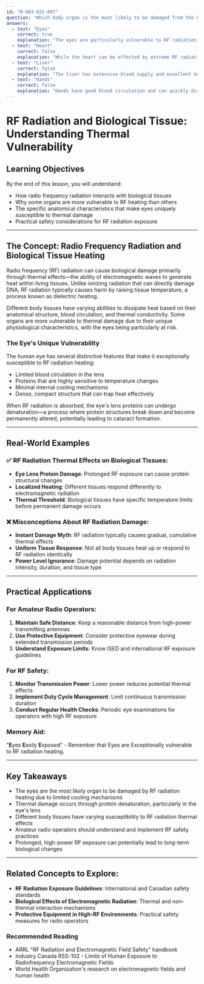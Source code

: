 ```yaml
---
id: "B-003-021-007"
question: "Which body organ is the most likely to be damaged from the heating effects of RF radiation?"
answers:
  - text: "Eyes"
    correct: true
    explanation: "The eyes are particularly vulnerable to RF radiation damage due to their unique anatomy and limited ability to dissipate heat. Unlike other body tissues, the eye lacks significant blood circulation in its lens, making it unable to quickly cool down when exposed to radio frequency radiation. The lens proteins are especially sensitive to temperature increases, which can cause protein denaturation and potential cataract formation."
  - text: "Heart"
    correct: false
    explanation: "While the heart can be affected by extreme RF radiation exposure, it has robust blood circulation that helps dissipate heat more effectively than the eyes. Cardiac tissue has better thermal regulation mechanisms and can typically withstand higher temperatures without immediate structural damage."
  - text: "Liver"
    correct: false
    explanation: "The liver has extensive blood supply and excellent heat-dissipation capabilities. Its large mass and high blood flow rate make it less susceptible to localized heating effects compared to the eyes, which have minimal internal cooling mechanisms."
  - text: "Hands"
    correct: false
    explanation: "Hands have good blood circulation and can quickly dissipate heat through skin surface cooling and blood flow. They are less vulnerable to RF radiation heating compared to the eyes, which lack effective internal cooling mechanisms."
---
```


# RF Radiation and Biological Tissue: Understanding Thermal Vulnerability

## Learning Objectives
By the end of this lesson, you will understand:
- How radio frequency radiation interacts with biological tissues
- Why some organs are more vulnerable to RF heating than others
- The specific anatomical characteristics that make eyes uniquely susceptible to thermal damage
- Practical safety considerations for RF radiation exposure

---

## The Concept: Radio Frequency Radiation and Biological Tissue Heating

Radio frequency (RF) radiation can cause biological damage primarily through thermal effects—the ability of electromagnetic waves to generate heat within living tissues. Unlike ionizing radiation that can directly damage DNA, RF radiation typically causes harm by raising tissue temperature, a process known as dielectric heating.

Different body tissues have varying abilities to dissipate heat based on their anatomical structure, blood circulation, and thermal conductivity. Some organs are more vulnerable to thermal damage due to their unique physiological characteristics, with the eyes being particularly at risk.

### The Eye's Unique Vulnerability

The human eye has several distinctive features that make it exceptionally susceptible to RF radiation heating:
- Limited blood circulation in the lens
- Proteins that are highly sensitive to temperature changes
- Minimal internal cooling mechanisms
- Dense, compact structure that can trap heat effectively

When RF radiation is absorbed, the eye's lens proteins can undergo denaturation—a process where protein structures break down and become permanently altered, potentially leading to cataract formation.

---

## Real-World Examples

### ✅ RF Radiation Thermal Effects on Biological Tissues:
- **Eye Lens Protein Damage**: Prolonged RF exposure can cause protein structural changes
- **Localized Heating**: Different tissues respond differently to electromagnetic radiation
- **Thermal Threshold**: Biological tissues have specific temperature limits before permanent damage occurs

### ❌ Misconceptions About RF Radiation Damage:
- **Instant Damage Myth**: RF radiation typically causes gradual, cumulative thermal effects
- **Uniform Tissue Response**: Not all body tissues heat up or respond to RF radiation identically
- **Power Level Ignorance**: Damage potential depends on radiation intensity, duration, and tissue type

---

## Practical Applications

### For Amateur Radio Operators:
1. **Maintain Safe Distance**: Keep a reasonable distance from high-power transmitting antennas
2. **Use Protective Equipment**: Consider protective eyewear during extended transmission periods
3. **Understand Exposure Limits**: Know ISED and international RF exposure guidelines

### For RF Safety:
1. **Monitor Transmission Power**: Lower power reduces potential thermal effects
2. **Implement Duty Cycle Management**: Limit continuous transmission duration
3. **Conduct Regular Health Checks**: Periodic eye examinations for operators with high RF exposure

### Memory Aid:
"**E**yes **E**asily **E**xposed" - Remember that Eyes are Exceptionally vulnerable to RF radiation heating.

---

## Key Takeaways

- The eyes are the most likely organ to be damaged by RF radiation heating due to limited cooling mechanisms
- Thermal damage occurs through protein denaturation, particularly in the eye's lens
- Different body tissues have varying susceptibility to RF radiation thermal effects
- Amateur radio operators should understand and implement RF safety practices
- Prolonged, high-power RF exposure can potentially lead to long-term biological changes

---

## Related Concepts to Explore:
- **RF Radiation Exposure Guidelines**: International and Canadian safety standards
- **Biological Effects of Electromagnetic Radiation**: Thermal and non-thermal interaction mechanisms
- **Protective Equipment in High-RF Environments**: Practical safety measures for radio operators

### Recommended Reading

- ARRL "RF Radiation and Electromagnetic Field Safety" handbook
- Industry Canada RSS-102 - Limits of Human Exposure to Radiofrequency Electromagnetic Fields
- World Health Organization's research on electromagnetic fields and human health